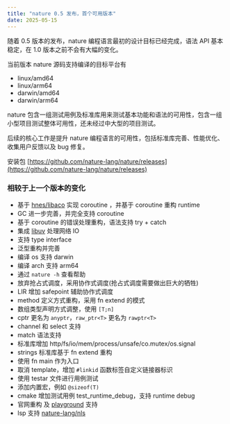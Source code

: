 ```yaml
---
title: "nature 0.5 发布，首个可用版本"
date: 2025-05-15
---
```


随着 0.5 版本的发布，nature 编程语言最初的设计目标已经完成，语法 API 基本稳定，在 1.0 版本之前不会有大幅的变化。

当前版本 nature 源码支持编译的目标平台有
- linux/amd64
- linux/arm64
- darwin/amd64
- darwin/arm64

nature 包含一组测试用例及标准库用来测试基本功能和语法的可用性，包含一组小型项目测试整体可用性，还未经过中大型的项目测试。

后续的核心工作是提升 nature 编程语言的可用性，包括标准库完善、性能优化、收集用户反馈以及 bug 修复。

安装包 [https://github.com/nature-lang/nature/releases](https://github.com/nature-lang/nature/releases)

### 相较于上一个版本的变化

- 基于 [hnes/libaco](https://github.com/hnes/libaco) 实现 coroutine ，并基于 coroutine 重构 runtime
- GC 进一步完善，并完全支持 coroutine
- 基于 coroutine 的错误处理重构，语法支持 try + catch
- 集成 [libuv](https://github.com/libuv/libuv) 处理网络 IO
- 支持 type interface 
- 泛型重构并完善
- 编译 os 支持 darwin
- 编译 arch 支持 arm64
- 通过 `nature -h` 查看帮助
- 放弃抢占式调度，采用协作式调度(抢占式调度需要做出巨大的牺牲)
- LIR 增加 safepoint 辅助协作式调度
- method 定义方式重构，采用 fn extend 的模式
- 数组类型声明方式调整，使用 `[T;n]`
- cptr 更名为 `anyptr`，`raw_ptr<T>` 更名为 `rawptr<T>`
- channel 和 select 支持
- match 语法支持
- 标准库增加 http/fs/io/mem/process/unsafe/co.mutex/os.signal
- strings 标准库基于 fn extend 重构
- 使用 fn main 作为入口
- 取消 template，增加 `#linkid` 函数标签自定义链接器标识
- 使用 testar 文件进行用例测试
- 添加内置宏，例如 `@sizeof(T)`
- cmake 增加测试用例 test_runtime_debug，支持 runtime debug
- 官网重构 及 [playground](https://nature-lang.org/playground) 支持
- lsp 支持 [nature-lang/nls](https://github.com/nature-lang/nls)
